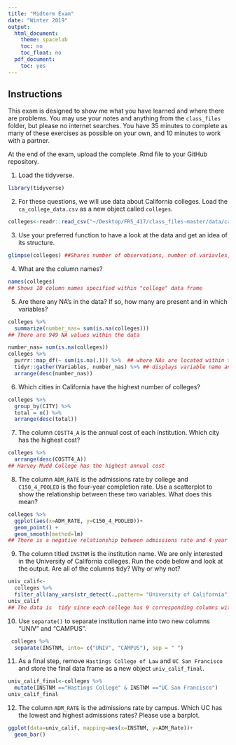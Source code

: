 ```yaml
---
title: "Midterm Exam"
date: "Winter 2019"
output:
  html_document:
    theme: spacelab
    toc: no
    toc_float: no
  pdf_document:
    toc: yes
---
```


## Instructions
This exam is designed to show me what you have learned and where there are problems. You may use your notes and anything from the `class_files` folder, but please no internet searches. You have 35 minutes to complete as many of these exercises as possible on your own, and 10 minutes to work with a partner.  

At the end of the exam, upload the complete .Rmd file to your GitHub repository.  

1. Load the tidyverse.
```r
library(tidyverse)
```


2. For these questions, we will use data about California colleges. Load the `ca_college_data.csv` as a new object called `colleges`.
```r
colleges<-readr::read_csv("~/Desktop/FRS_417/class_files-master/data/ca_college_data.csv")
```


3. Use your preferred function to have a look at the data and get an idea of its structure.
```r
glimpse(colleges) ##Shares number of observations, number of variavles, and column names
```


4. What are the column names?
```r
names(colleges)
## Shows 10 column names specified within "college" data frame
```


5. Are there any NA's in the data? If so, how many are present and in which variables?
```r
colleges %>% 
  summarize(number_nas= sum(is.na(colleges)))
## There are 949 NA values within the data
```

```r
number_nas= sum(is.na(colleges))
colleges %>%
  purrr::map_df(~ sum(is.na(.))) %>%  ## where NAs are located within the data frame (also shows how many are in each variable)
  tidyr::gather(Variables, number_nas) %>% ## displays variable name and number of NA's within that column (there should be 10 rows for 10 vaiables)
  arrange(desc(number_nas))
```


6. Which cities in California have the highest number of colleges?
```r
colleges %>% 
  group_by(CITY) %>% 
  total = n() %>% 
  arrange(desc(total))
```


7. The column `COSTT4_A` is the annual cost of each institution. Which city has the highest cost?
```r
colleges %>% 
  arrange(desc(COSTT4_A))
## Harvey Mudd College has the highest annual cost
```

8. The column `ADM_RATE` is the admissions rate by college and `C150_4_POOLED` is the four-year completion rate. Use a scatterplot to show the relationship between these two variables. What does this mean?
```r
colleges %>% 
  ggplot(aes(x=ADM_RATE, y=C150_4_POOLED))+
  geom_point() +
  geom_smooth(method=lm)
## There is a negative relationship between admissions rate and 4 year completion rate. This means that the higher the admissions rate, the lower the 4-year completion rate
```


9. The column titled `INSTNM` is the institution name. We are only interested in the University of California colleges. Run the code below and look at the output. Are all of the columns tidy? Why or why not?
```r
univ_calif<-
  colleges %>% 
  filter_all(any_vars(str_detect(.,pattern= "University of California")))
univ_calif
## The data is  tidy since each college has 9 corresponding columns with it. Each row represents each individual college and its provided data.
```


10. Use `separate()` to separate institution name into two new columns "UNIV" and "CAMPUS".
```r
 colleges %>% 
  separate(INSTNM, into= c("UNIV", "CAMPUS"), sep = " ")
```


11. As a final step, remove `Hastings College of Law` and `UC San Francisco` and store the final data frame as a new object `univ_calif_final`.
```r
univ_calif_final<-colleges %>% 
  mutate(INSTNM =="Hastings College" & INSTNM =="UC San Francisco")
univ_calif_final
```


12. The column `ADM_RATE` is the admissions rate by campus. Which UC has the lowest and highest admissions rates? Please use a barplot.
```r
ggplot(data=univ_calif, mapping=aes(x=INSTNM, y=ADM_Rate))+
  geom_bar()
```


